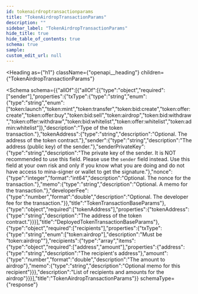 ```yaml
---
id: tokenairdroptransactionparams
title: "TokenAirdropTransactionParams"
description: ""
sidebar_label: "TokenAirdropTransactionParams"
hide_title: true
hide_table_of_contents: true
schema: true
sample: 
custom_edit_url: null
---
```



<Heading
  as={"h1"}
  className={"openapi__heading"}
  children={"TokenAirdropTransactionParams"}
>
</Heading>





<Schema
  schema={{"allOf":[{"allOf":[{"type":"object","required":["sender"],"properties":{"txType":{"type":"string","enum":{"type":"string","enum":["token:launch","token:mint","token:transfer","token:bid:create","token:offer:create","token:offer:buy","token:bid:sell","token:airdrop","token:bid:withdraw","token:offer:withdraw","token:bid:whitelist","token:offer:whitelist","token:admin:whitelist"]},"description":"Type of the token transaction."},"tokenAddress":{"type":"string","description":"Optional. The address of the token contract."},"sender":{"type":"string","description":"The address (public key) of the sender."},"senderPrivateKey":{"type":"string","description":"The private key of the sender. It is NOT recommended to use this field. Please use the `sender` field instead. Use this field at your own risk and only if you know what you are doing and do not have access to mina-signer or wallet to get the signature."},"nonce":{"type":"integer","format":"int64","description":"Optional. The nonce for the transaction."},"memo":{"type":"string","description":"Optional. A memo for the transaction."},"developerFee":{"type":"number","format":"double","description":"Optional. The developer fee for the transaction."}},"title":"TokenTransactionBaseParams"},{"type":"object","required":["tokenAddress"],"properties":{"tokenAddress":{"type":"string","description":"The address of the token contract."}}}],"title":"DeployedTokenTransactionBaseParams"},{"type":"object","required":["recipients"],"properties":{"txType":{"type":"string","enum":["token:airdrop"],"description":"Must be \"token:airdrop\""},"recipients":{"type":"array","items":{"type":"object","required":["address","amount"],"properties":{"address":{"type":"string","description":"The recipient's address"},"amount":{"type":"number","format":"double","description":"The amount to airdrop"},"memo":{"type":"string","description":"Optional memo for this recipient"}}},"description":"List of recipients and amounts for the airdrop"}}}],"title":"TokenAirdropTransactionParams"}}
  schemaType={"response"}
>
  
</Schema>
            
